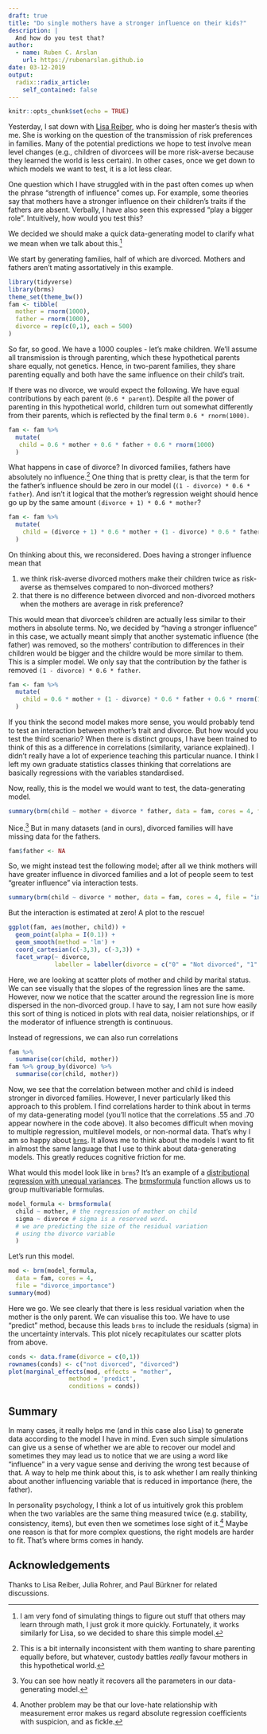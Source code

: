 ```yaml
---
draft: true
title: "Do single mothers have a stronger influence on their kids?"
description: |
  And how do you test that?
author:
  - name: Ruben C. Arslan
    url: https://rubenarslan.github.io
date: 03-12-2019
output:
  radix::radix_article:
    self_contained: false
---
```


```r
knitr::opts_chunk$set(echo = TRUE)
```

Yesterday, I sat down with [Lisa Reiber](https://twitter.com/_asilisa_), who is doing
her master's thesis with me. She is working on the question of the transmission
of risk preferences in families. Many of the potential predictions we hope to test
involve mean level changes (e.g., children of divorcees will be more risk-averse because they learned the world is less certain). In other cases, once we get down to
which models we want to test, it is a lot less clear.

One question which I have struggled with in the past often comes up when the
phrase "strength of influence" comes up. For example, some theories say that
mothers have a stronger influence on their children's traits if the fathers are absent.
Verbally, I have also seen this expressed "play a bigger role". Intuitively, how would you test this?

We decided we should make a quick data-generating model to clarify what we mean when we talk about this.^[I am very fond of simulating things to figure out stuff that others may learn through math, I just grok it more quickly. Fortunately, it works similarly for Lisa, so we decided to share this simple model.]

We start by generating families, half of which  are divorced. Mothers and fathers aren't mating assortatively in this example.

```r
library(tidyverse)
library(brms)
theme_set(theme_bw())
fam <- tibble(
  mother = rnorm(1000),
  father = rnorm(1000),
  divorce = rep(c(0,1), each = 500)
)
```

So far, so good. We have a 1000 couples - let's make children. We'll assume all transmission is through parenting, which these hypothetical parents share equally, not genetics. Hence, in two-parent families, they share parenting equally and both have the same influence on their child's trait. 

If there was no divorce, we would expect the following. We have equal contributions
by each parent (`0.6 * parent`). Despite all the power of parenting in this hypothetical world, children turn out somewhat differently from their parents, which is reflected by
the final term `0.6 * rnorm(1000)`.

```r
fam <- fam %>% 
  mutate(
   child = 0.6 * mother + 0.6 * father + 0.6 * rnorm(1000)
  )
```

What happens in case of divorce? In divorced families, fathers have absolutely no influence.^[This is a bit internally inconsistent with them wanting to share parenting equally before, but whatever, custody battles _really_ favour mothers in this hypothetical world.]
One thing that is pretty clear, is that the term for the father's influence should be zero in our model (`(1 - divorce) * 0.6 * father`).
And isn't it logical that the mother's regression weight should hence go up by the same amount `(divorce + 1) * 0.6 * mother`?

```r
fam <- fam %>% 
  mutate(
    child = (divorce + 1) * 0.6 * mother + (1 - divorce) * 0.6 * father + 0.6 * rnorm(1000)
  )
```

On thinking about this, we reconsidered. Does having a stronger influence mean that 

1. we think risk-averse divorced mothers make their children twice as risk-averse as themselves compared to non-divorced mothers?
2. that there is no difference between divorced and non-divorced mothers when the mothers are average in risk preference?

This would mean that divorcee's children are actually less similar to their mothers in absolute terms. No, we decided by "having a stronger influence" in this case, we actually meant simply that another systematic influence (the father) was removed, so the mothers' contribution to differences in their children would be bigger and the childre would be more similar to them. This is a simpler model. We only say that the contribution by the father is removed `(1 - divorce) * 0.6 * father`.

```r
fam <- fam %>% 
  mutate(
    child = 0.6 * mother + (1 - divorce) * 0.6 * father + 0.6 * rnorm(1000)
  )
```


If you think the second model makes more sense, you would probably tend to test an interaction between mother's trait and divorce. But how would you test the third scenario?
When there is distinct groups, I have been trained to think of this as a difference in correlations (similarity, variance explained). I didn't really have a lot of experience teaching this particular nuance. I think I left my own graduate statistics classes thinking that correlations are basically regressions with the variables standardised.

Now, really, this is the model we would want to test, the data-generating model.

```r
summary(brm(child ~ mother + divorce * father, data = fam, cores = 4, file = "dgm"))
```

Nice.^[You can see how neatly it recovers all the parameters in our data-generating model.] But in many datasets (and in ours), divorced families will have missing data for the fathers. 

```r
fam$father <- NA
```

So, we might instead test the following model; after all we think mothers will have greater influence in divorced families and a lot of people seem to test "greater influence" via interaction tests.

```r
summary(brm(child ~ divorce * mother, data = fam, cores = 4, file = "interaction_model"))
```

But the interaction is estimated at zero! A plot to the rescue!

```r
ggplot(fam, aes(mother, child)) +
  geom_point(alpha = I(0.1)) +
  geom_smooth(method = 'lm') +
  coord_cartesian(c(-3,3), c(-3,3)) +
  facet_wrap(~ divorce, 
             labeller = labeller(divorce = c("0" = "Not divorced", "1" = "Divorced")))
```

Here, we are looking at scatter plots of mother and child by marital status. We can see visually that the slopes of the regression lines are the same. However, now we notice that the scatter around the regression line is more dispersed in the non-divorced group. I have to say, I am not sure how easily this sort of thing is noticed in plots with real data, noisier relationships, or if the moderator of influence strength is continuous.

Instead of regressions, we can also run correlations

```r
fam %>%  
  summarise(cor(child, mother))
fam %>% group_by(divorce) %>% 
  summarise(cor(child, mother))
```

Now, we see that the correlation between mother and child is indeed stronger in divorced families. However, I never particularly liked this approach to this problem. I find correlations harder to think about in terms of my data-generating model (you'll notice that the correlations .55 and .70 appear nowhere in the code above). It also becomes
difficult when moving to multiple regression, multilevel models, or non-normal data. That's why I am so happy about [`brms`](https://github.com/paul-buerkner/brms). It allows me to think about the models I want to fit in almost the same language that I use to think about data-generating models. This greatly reduces cognitive friction for me.

What would this model look like in `brms`? It's an example of a [distributional regression with unequal variances](https://cloud.r-project.org/web/packages/brms/vignettes/brms_distreg.html). The [brmsformula](https://rdrr.io/cran/brms/man/brmsformula.html) function allows us to group multivariable formulas.

```r
model_formula <- brmsformula(
  child ~ mother, # the regression of mother on child
  sigma ~ divorce # sigma is a reserved word. 
  # we are predicting the size of the residual variation 
  # using the divorce variable
  )
```

Let's run this model.

```r
mod <- brm(model_formula, 
  data = fam, cores = 4, 
  file = "divorce_importance")
summary(mod)
```

Here we go. We see clearly that there is less residual variation when the mother is the only parent. We can visualise this too. We have to use "predict" method, because this leads
`brms` to include the residuals (sigma) in the uncertainty intervals. This plot
nicely recapitulates our scatter plots from above.

```r
conds <- data.frame(divorce = c(0,1))
rownames(conds) <- c("not divorced", "divorced")
plot(marginal_effects(mod, effects = "mother", 
                 method = 'predict',
                 conditions = conds))
```

## Summary
In many cases, it really helps me (and in this case also Lisa) to generate data
according to the model I have in mind. Even such simple simulations can give us 
a sense of whether we are able to recover our model and sometimes they may lead
us to notice that we are using a word like "influence" in a very vague sense and
deriving the wrong test because of that. A way to help me think about this, is 
to ask whether I am really thinking about another influencing variable that is 
reduced in importance (here, the father).

In personality psychology, I think a lot of us intuitively grok this problem when the two variables are the same thing measured twice (e.g. stability, consistency, items), but even then we sometimes lose sight of it.^[Another problem may be that our love-hate relationship with measurement error makes us regard absolute regression coefficients with suspicion, and as fickle.] Maybe one reason is that for more complex questions, the right models are harder to fit. That's where brms comes in handy.


## Acknowledgements {.appendix}

Thanks to Lisa Reiber, Julia Rohrer, and Paul Bürkner for related discussions.
